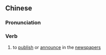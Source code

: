 {{also|登报}}
==Chinese==
{{zh-forms|s=登报}}

===Pronunciation===
{{zh-pron
|m=dēngbào
|cat=v
}}

===Verb===
{{zh-verb}}

# to [[publish]] or [[announce]] in the [[newspaper]]s